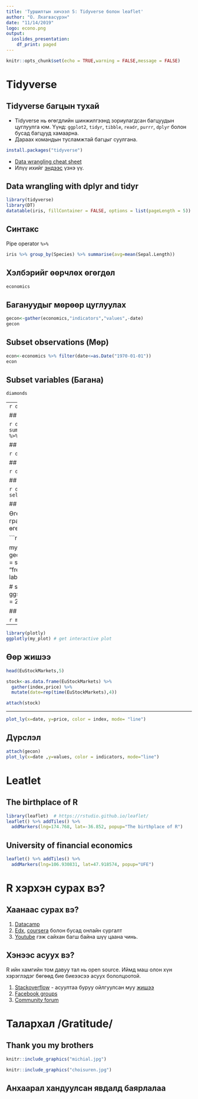 ```yaml
---
title: 'Туршилтын хичээл 5: Tidyverse болон leaflet'
author: "О. Лхагвасүрэн"
date: "11/14/2019"
logo: econo.png
output:
  ioslides_presentation:
    df_print: paged
---
```

```r
knitr::opts_chunk$set(echo = TRUE,warning = FALSE,message = FALSE)
```

# Tidyverse {data-background=#37474F} 

## Tidyverse багцын тухай

* Tidyverse нь өгөгдлийн шинжилгээнд зориулагдсан багцуудын цуглуулга юм. Үүнд: `ggplot2`, `tidyr`, `tibble`, `readr`, `purrr`, `dplyr` болон бусад багцууд хамаарна.
* Дараах командын тусламжтай багцыг суулгана. 

```r
install.packages("tidyverse")
```
  
* [Data wrangling cheat sheet](https://rstudio.com/wp-content/uploads/2015/02/data-wrangling-cheatsheet.pdf)
* Илүү ихийг [эндээс](https://www.tidyverse.org/) үзнэ үү.

## Data wrangling with dplyr and tidyr

```r
library(tidyverse)
library(DT)
datatable(iris, fillContainer = FALSE, options = list(pageLength = 5))
```

## Синтакс

Pipe operator ` %>% `

```r
iris %>% group_by(Species) %>% summarise(avg=mean(Sepal.Length))
```


## Хэлбэрийг өөрчлөх өгөгдөл

```r
economics
```


## Багануудыг мөрөөр цуглуулах

```r
gecon<-gather(economics,"indicators","values",-date)
gecon
```

## Subset observations (Мөр)

```r
econ<-economics %>% filter(date<=as.Date("1970-01-01"))
econ
```

## Subset variables (Багана)

```r
diamonds
```

---
```r
diamonds %>% select(starts_with("c"))
```


## Хураангуйлах

```r
diamonds %>% summarise(minimum=min(price),maximum=max(price)) %>%
  print.data.frame()
```

## Бүлэглэх

```r
diamonds %>% group_by(cut)
```

## Шинэ хувьсагч үүсгэх

```r
diamonds %>% mutate(xy=x*y)
```

## Нэгтгэх

```r
df1<-econ %>% select("date","pop")
df2<-econ %>% select("unemploy")
bind_cols(df1,df2)
```

## Ggplot2 - ийн гайхамшиг

Өгөгдлийн хэлбэрийг нь өөрчлөх замаар дараах графикийг дүрслэх боломжтой болно. `gecon` өгөгдөлийг IV-р хуудсанд олж авсан билээ.

```r
library(scales) # load package to use comma()

my_plot<-ggplot(gecon,aes(x=date,y=values))+
  geom_line(color="darkblue")+scale_y_continuous(labels = scales::comma)+
  facet_wrap(~indicators, scales = "free", ncol = 3) + 
  labs(x="Date",y="values",title="Economics")

# save plot by pdf format in working directory
ggsave(plot =my_plot , filename = "my_plot.pdf", width = 25.4,
       height = 10.73)
```

## Дүрслэл

```r
my_plot
```

---

```r
library(plotly)
ggplotly(my_plot) # get interactive plot
```

## Өөр жишээ

```r
head(EuStockMarkets,5)

stock<-as.data.frame(EuStockMarkets) %>%
  gather(index,price) %>% 
  mutate(date=rep(time(EuStockMarkets),4))

attach(stock)
```

---

```r
plot_ly(x=date, y=price, color = index, mode= "line")
```

## Дүрслэл

```r
attach(gecon)
plot_ly(x=date ,y=values, color = indicators, mode="line")
```


# Leatlet 

## The birthplace of R
```r
library(leaflet)  # https://rstudio.github.io/leaflet/
leaflet() %>% addTiles() %>%  
  addMarkers(lng=174.768, lat=-36.852, popup="The birthplace of R")
```

## University of financial economics

```r
leaflet() %>% addTiles() %>%
  addMarkers(lng=106.930831, lat=47.918574, popup="UFE")
```

# R хэрхэн сурах вэ?
## Хаанаас сурах вэ?

1. [Datacamp](https://www.datacamp.com/search?q=R) 
2. [Edx](https://www.edx.org/course?search_query=R), [coursera](https://www.coursera.org/search?query=R&) болон бусад онлайн сургалт
3. [Youtube](https://www.youtube.com/results?search_query=R+introduction) гэж сайхан багш байна шүү цаана чинь.

## Хэнээс асуух вэ?

R ийн хамгийн том давуу тал нь open source. Иймд маш олон хүн хэрэглэдэг бөгөөд бие биеээсээ асуух бололцоотой.

1. [Stackoverflow](https://stackoverflow.com/search?q=How+can+i+install+R) - асуултаа буруу ойлгуулсан муу [жишээ](https://stackoverflow.com/questions/57587865/how-can-i-add-more-columns-in-dataframe-by-for-loop) 
2. [Facebook groups](https://www.facebook.com/groups/RnRStudio/)
3. [Community forum](https://community.rstudio.com/)

# Талархал /Gratitude/

## Thank you my brothers

<div class="columns-2">

```r
knitr::include_graphics("michial.jpg")
```


```r
knitr::include_graphics("choisuren.jpg")
```

</div>

## Анхаарал хандуулсан явдалд баярлалаа {data-background=big.png data-background-size=cover}

